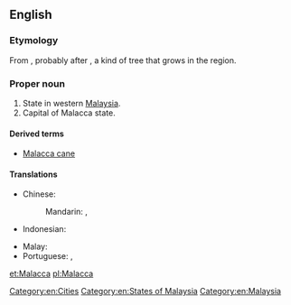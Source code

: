 {{also|malacca}}
==English==

===Etymology===
From {{etyl|ms|en}} {{term|Melaka|lang=ms}}, probably after {{term|melaka|lang=ms}}, a kind of tree that grows in the region.

===Proper noun===
{{en-proper noun}}

# State in western [[Malaysia]].
# Capital of Malacca state.

====Derived terms====
* [[Malacca cane]]

====Translations====
{{trans-top|state in Malaysia}}
* Chinese:
*: Mandarin: {{t|cmn|馬六甲}}, {{t+|cmn|马六甲|tr=Mǎliùjiǎ}}
* Indonesian: {{t+|id|Melaka}}
{{trans-mid}}
* Malay: {{t|ms|Melaka}}
* Portuguese: {{t|pt|Malaca|f}}, {{t|pt|Málaca|f}}
{{trans-bottom}}

[[Category:en:Cities]]
[[Category:en:States of Malaysia]]
[[Category:en:Malaysia]]

[[et:Malacca]]
[[pl:Malacca]]